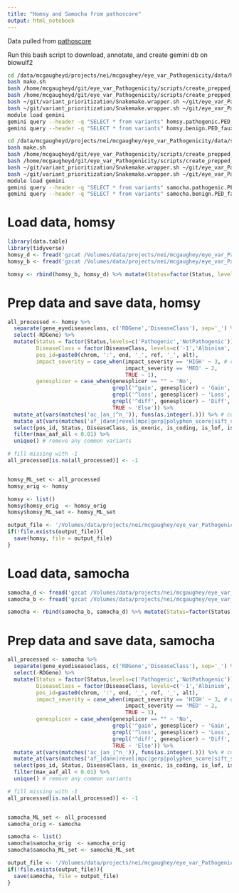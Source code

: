```yaml
---
title: "Homsy and Samocha from pathoscore"
output: html_notebook
---
```


Data pulled from [pathoscore](https://github.com/quinlan-lab/pathoscore)

Run this bash script to download, annotate, and create gemini db on biowulf2
```bash
cd /data/mcgaugheyd/projects/nei/mcgaughey/eye_var_Pathogenicity/data/homsy 
bash make.sh
bash /home/mcgaugheyd/git/eye_var_Pathogenicity/scripts/create_prepped_vcf.sh homsy.benign.vcf homsy.benign.vcf.gz
bash /home/mcgaugheyd/git/eye_var_Pathogenicity/scripts/create_prepped_vcf.sh homsy.pathogenic.vcf homsy.pathogenic.vcf.gz
bash ~/git/variant_prioritization/Snakemake.wrapper.sh ~/git/eye_var_Pathogenicity/config_variant_prioritization__homsyD.yaml
bash ~/git/variant_prioritization/Snakemake.wrapper.sh ~/git/eye_var_Pathogenicity/config_variant_prioritization__homsyB.yaml
module load gemini
gemini query --header -q "SELECT * from variants" homsy.pathogenic.PED_faux.gemini.db | bgzip > homsy_pathogenic.gemini.tsv.gz
gemini query --header -q "SELECT * from variants" homsy.benign.PED_faux.gemini.db | bgzip > homsy_benign.gemini.tsv.gz

cd /data/mcgaugheyd/projects/nei/mcgaughey/eye_var_Pathogenicity/data/samocha 
bash make.sh
bash /home/mcgaugheyd/git/eye_var_Pathogenicity/scripts/create_prepped_vcf.sh samocha.benign.vcf samocha.benign.vcf.gz
bash /home/mcgaugheyd/git/eye_var_Pathogenicity/scripts/create_prepped_vcf.sh samocha.pathogenic.vcf samocha.pathogenic.vcf.gz
bash ~/git/variant_prioritization/Snakemake.wrapper.sh ~/git/eye_var_Pathogenicity/config_variant_prioritization__samochaD.yaml
bash ~/git/variant_prioritization/Snakemake.wrapper.sh ~/git/eye_var_Pathogenicity/config_variant_prioritization__samochaB.yaml
module load gemini
gemini query --header -q "SELECT * from variants" samocha.pathogenic.PED_faux.gemini.db | bgzip > samocha_pathogenic.gemini.tsv.gz
gemini query --header -q "SELECT * from variants" samocha.benign.PED_faux.gemini.db | bgzip > samocha_benign.gemini.tsv.gz
```


# Load data, homsy
```r
library(data.table)
library(tidyverse)
homsy_d <- fread('gzcat /Volumes/data/projects/nei/mcgaughey/eye_var_Pathogenicity/data/homsy/homsy_pathogenic.gemini.tsv.gz') %>% mutate(Status='Pathogenic')
homsy_b <- fread('gzcat /Volumes/data/projects/nei/mcgaughey/eye_var_Pathogenicity/data/homsy/homsy_benign.gemini.tsv.gz') %>% mutate(Status='NotPathogenic')

homsy <- rbind(homsy_b, homsy_d) %>% mutate(Status=factor(Status, levels=c('Pathogenic','NotPathogenic')))
```

# Prep data and save data, homsy
```r
all_processed <- homsy %>% 
  separate(gene_eyediseaseclass, c('RDGene','DiseaseClass'), sep='_') %>%  #split off RD disease type
  select(-RDGene) %>% 
  mutate(Status = factor(Status,levels=c('Pathogenic','NotPathogenic')),
         DiseaseClass = factor(DiseaseClass, levels=c('-1','Albinism','Albinism,Albinism','Developmental','RD','RD,Developmental','Stargardt,RD')),
         pos_id=paste0(chrom, ':', end, '_', ref, '_', alt),
         impact_severity = case_when(impact_severity == 'HIGH' ~ 3, # convert to integer 
                                     impact_severity == 'MED' ~ 2, 
                                     TRUE ~ 1),
         genesplicer = case_when(genesplicer == "" ~ 'No',
                                 grepl('^gain', genesplicer) ~ 'Gain',
                                 grepl('^loss', genesplicer) ~ 'Loss',
                                 grepl('^diff', genesplicer) ~ 'Diff',
                                 TRUE ~ 'Else')) %>% 
  mutate_at(vars(matches('ac_|an_|^n_')), funs(as.integer(.))) %>% # convert columns with ac_|whatever to integer (ac is allele count)
  mutate_at(vars(matches('af_|dann|revel|mpc|gerp|polyphen_score|sift_score|fitcons_float|gerp_elements|^adj|_z$|^pli$|^pnull$|precessive|^phylop|linsight|_rankscore$|ccr_pct_v1|linsight')), funs(as.numeric(.))) %>%  # af is allele frequency
  select(pos_id, Status, DiseaseClass, is_exonic, is_coding, is_lof, is_splicing, impact_severity, polyphen_score, sift_score, dann, gerp_elements, DiseaseClass, mpc, revel, max_aaf_all, gno_ac_afr, gno_ac_eas, gno_ac_all, gno_ac_popmax, ac_exac_sas, ac_exac_fin, aaf_1kg_all_float, aaf_esp_all, ac_exac_all, ac_exac_amr, ac_exac_oth, gno_af_all, gno_an_popmax, an_exac_all, af_exac_all, fitcons_float, linsight, lof_z:precessive, phylop_100way, grantham, cadd_phred, contains("_rankscore"), ccr_pct_v1, genesplicer, spliceregion) %>% 
  filter(max_aaf_all < 0.01) %>% 
  unique() # remove any common variants

# fill missing with -1
all_processed[is.na(all_processed)] <- -1


homsy_ML_set <- all_processed 
homsy_orig <- homsy

homsy <- list()
homsy$homsy_orig  <- homsy_orig
homsy$homsy_ML_set <- homsy_ML_set 

output_file <- '/Volumes/data/projects/nei/mcgaughey/eye_var_Pathogenicity/clean_data/homsy_ML.Rdata'
if(!file.exists(output_file)){
  save(homsy, file = output_file)
}
```

# Load data, samocha
```r

samocha_d <- fread('gzcat /Volumes/data/projects/nei/mcgaughey/eye_var_Pathogenicity/data/samocha/samocha_pathogenic.gemini.tsv.gz') %>% mutate(Status='Pathogenic')
samocha_b <- fread('gzcat /Volumes/data/projects/nei/mcgaughey/eye_var_Pathogenicity/data/samocha/samocha_benign.gemini.tsv.gz') %>% mutate(Status='NotPathogenic')

samocha <- rbind(samocha_b, samocha_d) %>% mutate(Status=factor(Status, levels=c('Pathogenic','NotPathogenic')))
```

# Prep data and save data, samocha
```r
all_processed <- samocha %>% 
  separate(gene_eyediseaseclass, c('RDGene','DiseaseClass'), sep='_') %>%  #split off RD disease type
  select(-RDGene) %>% 
  mutate(Status = factor(Status,levels=c('Pathogenic','NotPathogenic')),
         DiseaseClass = factor(DiseaseClass, levels=c('-1','Albinism','Albinism,Albinism','Developmental','RD','RD,Developmental','Stargardt,RD')),
         pos_id=paste0(chrom, ':', end, '_', ref, '_', alt),
         impact_severity = case_when(impact_severity == 'HIGH' ~ 3, # convert to integer 
                                     impact_severity == 'MED' ~ 2, 
                                     TRUE ~ 1),
         genesplicer = case_when(genesplicer == "" ~ 'No',
                                 grepl('^gain', genesplicer) ~ 'Gain',
                                 grepl('^loss', genesplicer) ~ 'Loss',
                                 grepl('^diff', genesplicer) ~ 'Diff',
                                 TRUE ~ 'Else')) %>% 
  mutate_at(vars(matches('ac_|an_|^n_')), funs(as.integer(.))) %>% # convert columns with ac_|whatever to integer (ac is allele count)
  mutate_at(vars(matches('af_|dann|revel|mpc|gerp|polyphen_score|sift_score|fitcons_float|gerp_elements|^adj|_z$|^pli$|^pnull$|precessive|^phylop|linsight|_rankscore$|ccr_pct_v1|linsight')), funs(as.numeric(.))) %>%  # af is allele frequency
  select(pos_id, Status, DiseaseClass, is_exonic, is_coding, is_lof, is_splicing, impact_severity, polyphen_score, sift_score, dann, gerp_elements, DiseaseClass, mpc, revel, max_aaf_all, gno_ac_afr, gno_ac_eas, gno_ac_all, gno_ac_popmax, ac_exac_sas, ac_exac_fin, aaf_1kg_all_float, aaf_esp_all, ac_exac_all, ac_exac_amr, ac_exac_oth, gno_af_all, gno_an_popmax, an_exac_all, af_exac_all, fitcons_float, linsight, lof_z:precessive, phylop_100way, grantham, cadd_phred, contains("_rankscore"), ccr_pct_v1, genesplicer, spliceregion) %>% 
  filter(max_aaf_all < 0.01) %>% 
  unique() # remove any common variants

# fill missing with -1
all_processed[is.na(all_processed)] <- -1


samocha_ML_set <- all_processed 
samocha_orig <- samocha

samocha <- list()
samocha$samocha_orig  <- samocha_orig
samocha$samocha_ML_set <- samocha_ML_set 

output_file <- '/Volumes/data/projects/nei/mcgaughey/eye_var_Pathogenicity/clean_data/samocha_ML.Rdata'
if(!file.exists(output_file)){
  save(samocha, file = output_file)
}
```
